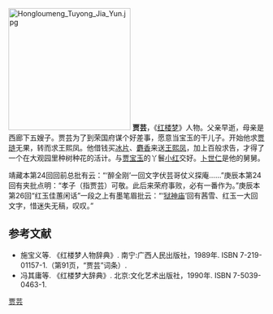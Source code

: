 {{no footnotes|time=2019-06-17T07:40:32+00:00}}
[[File:Hongloumeng_Tuyong_Jia_Yun.jpg|240px]]
'''贾芸'''，《[[红楼梦|红楼梦]]》人物。父亲早逝，母亲是西廊下五嫂子。贾芸为了到荣国府谋个好差事，愿意当宝玉的干儿子。开始他求[[贾琏|贾琏]]无果，转而求王熙凤。他借钱买[[冰片|冰片]]、[[麝香|麝香]]来送[[王熙凤|王熙凤]]，加上百般求告，才得了一个在大观园里种树种花的活计。与[[贾宝玉|贾宝玉]]的丫鬟[[小红|小红]]交好。[[卜世仁|卜世仁]]是他的舅舅。

靖藏本第24回回前总批有云：“‘醉全刚’一回文字伏芸哥仗义探庵……”庚辰本第24回有夹批点明：“孝子（指贾芸）可敬。此后来荣府事败，必有一番作为。”庚辰本第26回“红玉佳蕙闲话”一段之上有墨笔眉批云：“‘[[狱神庙|狱神庙]]’回有茜雪、红玉一大回文字，惜迷失无稿，叹叹。”

== 参考文献 ==
* 施宝义等. 《红楼梦人物辞典》. 南宁:广西人民出版社，1989年. ISBN 7-219-01157-1.（第91页，“贾芸”词条）.
* 冯其庸等. 《红楼梦大辞典》. 北京:文化艺术出版社，1990年. ISBN 7-5039-0463-1.

{{小說小作品}}
[[Category:紅樓夢人物|贾芸]]